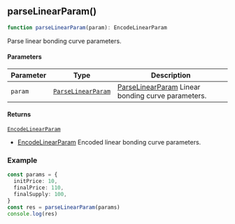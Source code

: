 

<a id="parseLinearParam"></a>

## parseLinearParam()

```ts copy
function parseLinearParam(param): EncodeLinearParam
```

Parse linear bonding curve parameters.

#### Parameters

| Parameter | Type | Description |
| ------ | ------ | ------ |
| `param` | [`ParseLinearParam`](../types.mdx#ParseLinearParam) | [ParseLinearParam](../types.mdx#ParseLinearParam) Linear bonding curve parameters. |

#### Returns

[`EncodeLinearParam`](../types.mdx#EncodeLinearParam)

- [EncodeLinearParam](../types.mdx#EncodeLinearParam) Encoded linear bonding curve parameters.

### Example

```ts copy
const params = {
  initPrice: 10,
  finalPrice: 110,
  finalSupply: 100,
}
const res = parseLinearParam(params)
console.log(res)
```
